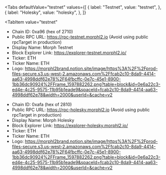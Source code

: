 
<Tabs
 defaultValue="testnet"
  values={[
    { label: "Testnet", value: "testnet", },
    { label: "Holesky", value: "holesky", },
  ]}
>

<TabItem
  value="testnet"
>

- Chain ID: 0xa96 (hex of 2710)
- Public RPC URL: https://rpc-testnet.morphl2.io (Avoid using public rpcTarget in production)
- Display Name: Morph Testnet
- Block Explorer Link: https://explorer-testnet.morphl2.io/
- Ticker: ETH
- Ticker Name: ETH
- Logo:
  https://morphl2brand.notion.site/image/https%3A%2F%2Fprod-files-secure.s3.us-west-2.amazonaws.com%2Ffcab2c10-8da9-4414-aa63-4998ddf62e78%2F64fbcffc-0e7c-45e1-8900-1bb36dc90924%2FFrame_1597882262.png?table=block&id=0e6a22c3-ed4e-4c25-9575-11b95b1eade9&spaceId=fcab2c10-8da9-4414-aa63-4998ddf62e78&width=2000&userId=&cache=v2

</TabItem>
<TabItem
  value="holesky"
>

- Chain ID: 0xafa (hex of 2810)
- Public RPC URL: https://rpc-holesky.morphl2.io (Avoid using public rpcTarget in production)
- Display Name: Morph Holesky
- Block Explorer Link: https://explorer-holesky.morphl2.io/
- Ticker: ETH
- Ticker Name: ETH
- Logo:
  https://morphl2brand.notion.site/image/https%3A%2F%2Fprod-files-secure.s3.us-west-2.amazonaws.com%2Ffcab2c10-8da9-4414-aa63-4998ddf62e78%2F64fbcffc-0e7c-45e1-8900-1bb36dc90924%2FFrame_1597882262.png?table=block&id=0e6a22c3-ed4e-4c25-9575-11b95b1eade9&spaceId=fcab2c10-8da9-4414-aa63-4998ddf62e78&width=2000&userId=&cache=v2

</TabItem>
</Tabs>
